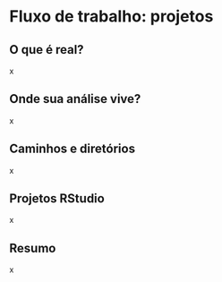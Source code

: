 # Fluxo de trabalho: projetos

## O que é real?

x

## Onde sua análise vive?

x

## Caminhos e diretórios

x

## Projetos RStudio

x

## Resumo

x